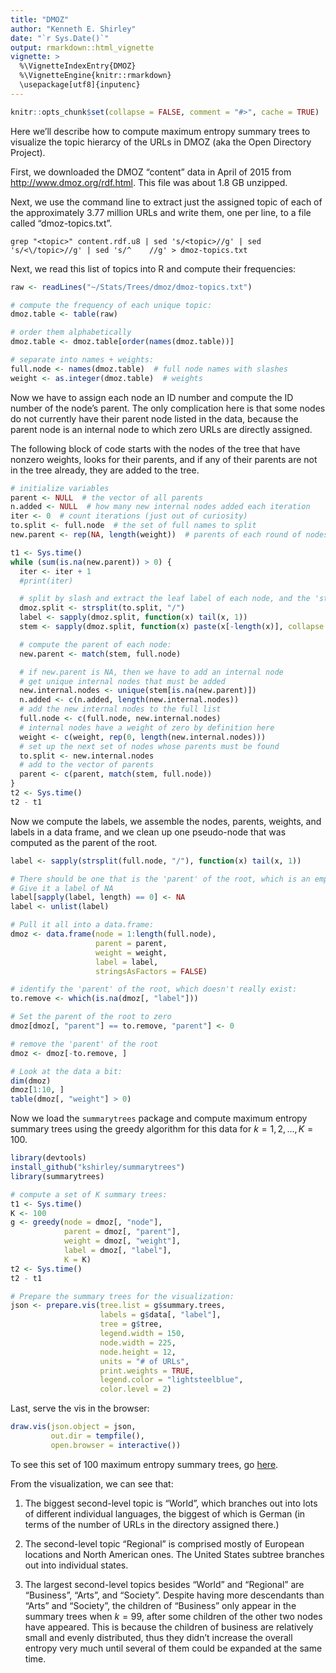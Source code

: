 ```yaml
---
title: "DMOZ"
author: "Kenneth E. Shirley"
date: "`r Sys.Date()`"
output: rmarkdown::html_vignette
vignette: >
  %\VignetteIndexEntry{DMOZ}
  %\VignetteEngine{knitr::rmarkdown}
  \usepackage[utf8]{inputenc}
---
```


```r
knitr::opts_chunk$set(collapse = FALSE, comment = "#>", cache = TRUE)
```

Here we'll describe how to compute maximum entropy summary trees to visualize the topic hierarcy of the URLs in DMOZ (aka the Open Directory Project).

First, we downloaded the DMOZ "content" data in April of 2015 from [http://www.dmoz.org/rdf.html](http://www.dmoz.org/rdf.html). This file was about 1.8 GB unzipped.

Next, we use the command line to extract just the assigned topic of each of the approximately 3.77 million URLs and write them, one per line, to a file called "dmoz-topics.txt".

    grep "<topic>" content.rdf.u8 | sed 's/<topic>//g' | sed 's/<\/topic>//g' | sed 's/^    //g' > dmoz-topics.txt

Next, we read this list of topics into R and compute their frequencies:
``` r
raw <- readLines("~/Stats/Trees/dmoz/dmoz-topics.txt")

# compute the frequency of each unique topic:
dmoz.table <- table(raw)

# order them alphabetically
dmoz.table <- dmoz.table[order(names(dmoz.table))]

# separate into names + weights:
full.node <- names(dmoz.table)  # full node names with slashes
weight <- as.integer(dmoz.table)  # weights
```

Now we have to assign each node an ID number and compute the ID number of the node's parent. The only complication here is that some nodes do not currently have their parent node listed in the data, because the parent node is an internal node to which zero URLs are directly assigned.

The following block of code starts with the nodes of the tree that have nonzero weights, looks for their parents, and if any of their parents are not in the tree already, they are added to the tree.

```r
# initialize variables
parent <- NULL  # the vector of all parents
n.added <- NULL  # how many new internal nodes added each iteration
iter <- 0  # count iterations (just out of curiosity)
to.split <- full.node  # the set of full names to split
new.parent <- rep(NA, length(weight))  # parents of each round of nodes

t1 <- Sys.time()
while (sum(is.na(new.parent)) > 0) {
  iter <- iter + 1
  #print(iter)

  # split by slash and extract the leaf label of each node, and the 'stem'
  dmoz.split <- strsplit(to.split, "/")
  label <- sapply(dmoz.split, function(x) tail(x, 1))
  stem <- sapply(dmoz.split, function(x) paste(x[-length(x)], collapse = "/"))

  # compute the parent of each node:
  new.parent <- match(stem, full.node)

  # if new.parent is NA, then we have to add an internal node
  # get unique internal nodes that must be added
  new.internal.nodes <- unique(stem[is.na(new.parent)])
  n.added <- c(n.added, length(new.internal.nodes))
  # add the new internal nodes to the full list
  full.node <- c(full.node, new.internal.nodes)
  # internal nodes have a weight of zero by definition here
  weight <- c(weight, rep(0, length(new.internal.nodes)))
  # set up the next set of nodes whose parents must be found
  to.split <- new.internal.nodes
  # add to the vector of parents
  parent <- c(parent, match(stem, full.node))
}
t2 <- Sys.time()
t2 - t1
```


Now we compute the labels, we assemble the nodes, parents, weights, and labels in a data frame, and we clean up one pseudo-node that was computed as the parent of the root.

``` r
label <- sapply(strsplit(full.node, "/"), function(x) tail(x, 1))

# There should be one that is the 'parent' of the root, which is an empty node
# Give it a label of NA
label[sapply(label, length) == 0] <- NA
label <- unlist(label)

# Pull it all into a data.frame:
dmoz <- data.frame(node = 1:length(full.node),
                   parent = parent,
                   weight = weight,
                   label = label,
                   stringsAsFactors = FALSE)

# identify the 'parent' of the root, which doesn't really exist:
to.remove <- which(is.na(dmoz[, "label"]))

# Set the parent of the root to zero
dmoz[dmoz[, "parent"] == to.remove, "parent"] <- 0

# remove the 'parent' of the root
dmoz <- dmoz[-to.remove, ]

# Look at the data a bit:
dim(dmoz)
dmoz[1:10, ]
table(dmoz[, "weight"] > 0)
```

Now we load the `summarytrees` package and compute maximum entropy summary trees using the greedy algorithm for this data for $k = 1, 2, ..., K = 100$.

``` r
library(devtools)
install_github("kshirley/summarytrees")
library(summarytrees)

# compute a set of K summary trees:
t1 <- Sys.time()
K <- 100
g <- greedy(node = dmoz[, "node"],
            parent = dmoz[, "parent"],
            weight = dmoz[, "weight"],
            label = dmoz[, "label"],
            K = K)
t2 <- Sys.time()
t2 - t1

# Prepare the summary trees for the visualization:
json <- prepare.vis(tree.list = g$summary.trees,
                    labels = g$data[, "label"],
                    tree = g$tree,
                    legend.width = 150,
                    node.width = 225,
                    node.height = 12,
                    units = "# of URLs",
                    print.weights = TRUE,
                    legend.color = "lightsteelblue",
                    color.level = 2)
```

Last, serve the vis in the browser:
``` r
draw.vis(json.object = json,
         out.dir = tempfile(),
         open.browser = interactive())
```

To see this set of 100 maximum entropy summary trees, go [here](http://www.research.att.com/~kshirley/summarytrees/dmoz).

From the visualization, we can see that:

1. The biggest second-level topic is "World", which branches out into lots of different individual languages, the biggest of which is German (in terms of the number of URLs in the directory assigned there.)

2. The second-level topic "Regional" is comprised mostly of European locations and North American ones. The United States subtree branches out into individual states.

3. The largest second-level topics besides "World" and "Regional" are "Business", "Arts", and "Society". Despite having more descendants than "Arts" and "Society", the children of "Business" only appear in the summary trees when $k = 99$, after some children of the other two nodes have appeared. This is because the children of business are relatively small and evenly distributed, thus they didn't increase the overall entropy very much until several of them could be expanded at the same time.























